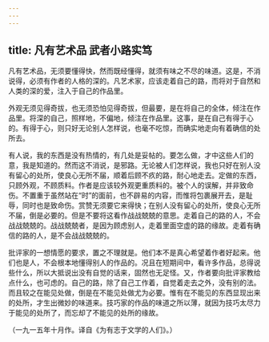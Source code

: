 ```yaml
---
---
---
```

title: 凡有艺术品 武者小路实笃
---



凡有艺术品，无须要懂得快，然而既经懂得，就须有味之不尽的味道。这是，不消说得，必须有作者的人格的深的。凡艺术家，应该走着自己的路，而将对于自然和人类的深的爱，注入于自己的作品里。

外观无须见得奇拔，也无须恐怕见得奇拔，但最要，是在将自己的全体，倾注在作品里。将深的自己，照样地，不偏地，倾注在作品里。这事，是在自己有得于心的。有得于心，则只好无论别人怎样说，也毫不吃惊，而确实地走向有着确信的处所去。

有人说，我的东西是没有热情的，有几处是妥帖的。要怎么做，才中这些人们的意，我是知道的。然而这不消说，是邪路。无论被人们怎样说，我也只好在别人没有留心的处所，使良心无所不届，顺着后顾不疚的路，耐心地走去。定做的东西，只顾外观，不顾质料。作者是应该较外观更重质料的。被个人的误解，并非致命伤。不置重于虽然站在“时”的面前，也不辟易的内容，而惟将包裹展开去，是耻辱，同时也是致命伤。赏赞无须要它来得快；在别人没有留心的处所，使良心无所不届，倒是必要的。但是不要将这看作战战兢兢的意思。走着自己的路的人，不会战战兢兢的。战战兢兢者，是因为顾虑别人，走着里面空虚的路的缘故。走着有确信的路的人，是不会战战兢兢的。

批评家的一想情愿的要求，置之不理就是。他们本不是真心希望着作者好起来。他们也是人，不会根本地懂得别人的作品的。况且在短期间中，看许多作品，总得说些什么，所以大抵说出没有自觉的话来，固然也无足怪。又，作者要向批评家教给点什么，也可虑的。自己的路，除了自己工作着，自觉着走去之外，没有别的法。而且较之在能见处做，倒是在不能见处做尤为必要。惟有在不能见的东西显现出来的处所，才生出微妙的味道来。技巧家的作品的味道之所以薄，就因为技巧太尽力于能见的处所了，而忘却了不能见的处所的缘故。

（一九一五年十月作。译自《为有志于文学的人们》。）